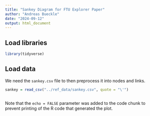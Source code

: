 ```yaml
---
title: "Sankey Diagram for FTU Explorer Paper"
author: "Andreas Bueckle"
date: "2024-09-12"
output: html_document
---
```


## Load libraries

```r
library(tidyverse)
```

## Load data

We need the `sankey.csv` file to then preprocess it into nodes and links.

```r
sankey = read_csv("../ref_data/sankey.csv", quote = "\'")
```


```r

```


Note that the `echo = FALSE` parameter was added to the code chunk to prevent printing of the R code that generated the plot.
